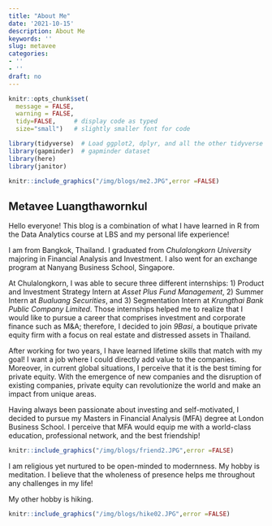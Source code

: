 ```yaml
---
title: "About Me"
date: '2021-10-15'
description: About Me
keywords: ''
slug: metavee
categories:
- ''
- ''
draft: no
---
```


```r
knitr::opts_chunk$set(
  message = FALSE, 
  warning = FALSE, 
  tidy=FALSE,     # display code as typed
  size="small")   # slightly smaller font for code
```


```r
library(tidyverse)  # Load ggplot2, dplyr, and all the other tidyverse packages
library(gapminder)  # gapminder dataset
library(here)
library(janitor)
```

```r
knitr::include_graphics("/img/blogs/me2.JPG",error =FALSE)
```


## Metavee Luangthawornkul

Hello everyone! This blog is a combination of what I have learned in R from the Data Analytics course at LBS and my personal life experience!

I am from Bangkok, Thailand. I graduated from *Chulalongkorn University* majoring in Financial Analysis and Investment. I also went for an exchange program at Nanyang Business School, Singapore. 

At Chulalongkorn, I was able to secure three different internships: 1) Product and Investment Strategy Intern at *Asset Plus Fund Management*, 2) Summer Intern at *Bualuang Securities*, and 3) Segmentation Intern at *Krungthai Bank Public Company Limited*. Those internships helped me to realize that I would like to pursue a career that comprises investment and corporate finance such as M&A; therefore, I decided to join *9Basi*, a boutique private equity firm with a focus on real estate and distressed assets in Thailand.

After working for two years, I have learned lifetime skills that match with my goal! I want a job where I could directly add value to the companies. Moreover, in current global situations, I perceive that it is the best timing for private equity. With the emergence of new companies and the disruption of existing companies, private equity can revolutionize the world and make an impact from unique areas.

Having always been passionate about investing and self-motivated, I decided to pursue my Masters in Financial Analysis (MFA) degree at London Business School. I perceive that MFA would equip me with a world-class education, professional network, and the best friendship!

```r
knitr::include_graphics("/img/blogs/friend2.JPG",error =FALSE)
```

I am religious yet nurtured to be open-minded to modernness. My hobby is meditation. I believe that the wholeness of presence helps me throughout any challenges in my life! 

My other hobby is hiking. 

```r
knitr::include_graphics("/img/blogs/hike02.JPG",error =FALSE)
```





